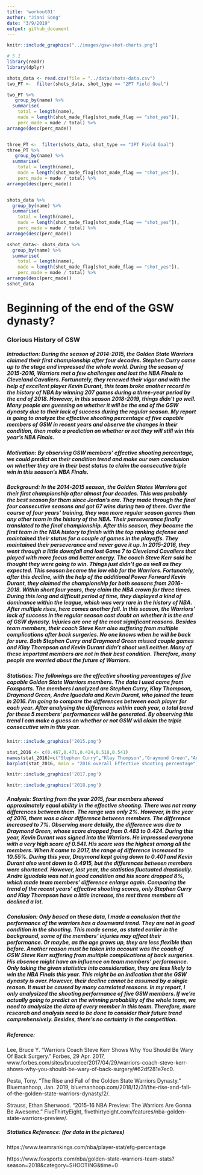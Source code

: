 ```yaml
---
title: 'workout01'
author: "Jiani Song"
date: "3/9/2019"
output: github_document
---
```


```r

knitr::include_graphics("../images/gsw-shot-charts.png")
```



```r
# 5.1
library(readr)
library(dplyr)

shots_data <- read.csv(file = "../data/shots-data.csv")
two_PT <-  filter(shots_data, shot_type == "2PT Field Goal")

two_PT %>%
   group_by(name) %>%
  summarise(
    total = length(name), 
    made = length(shot_made_flag[shot_made_flag == "shot_yes"]),
    perc_made = made / total) %>%
arrange(desc(perc_made))


three_PT <-  filter(shots_data, shot_type == "3PT Field Goal")
three_PT %>%
   group_by(name) %>%
  summarise(
    total = length(name), 
    made = length(shot_made_flag[shot_made_flag == "shot_yes"]),
    perc_made = made / total) %>%
arrange(desc(perc_made))


shots_data %>%
  group_by(name) %>%
  summarise(
    total = length(name), 
    made = length(shot_made_flag[shot_made_flag == "shot_yes"]),
    perc_made = made / total) %>%
arrange(desc(perc_made))

sshot_data<- shots_data %>%
  group_by(name) %>%
  summarise(
    total = length(name), 
    made = length(shot_made_flag[shot_made_flag == "shot_yes"]),
    perc_made = made / total) %>%
arrange(desc(perc_made))
sshot_data
```

# Beginning of the end of the GSW dynasty?
### Glorious History of GSW

##### Introduction: During the season of 2014-2015, the Golden State Warriors claimed their first championship after four decades. Stephen Curry came up to the stage and impressed the whole world. During the season of 2015-2016, Warriors met a few challenges and lost the NBA Finals to Cleveland Cavaliers. Fortunately, they renewed their vigor and with the help of excellent player Kevin Durant, this team broke another record in the history of NBA by winning 207 games during a three-year period by the end of 2018. However, in this season 2018-2019, things didn’t go well. Many people are guessing on whether it will be the end of the GSW dynasty due to their lack of success during the regular season. My report is going to analyze the effective shooting percentage of five capable members of GSW in recent years and observe the changes in their condition, then make a prediction on whether or not they will still win this year's NBA Finals.

##### Motivation:  By observing GSW members’ effective shooting percentage, we could predict on their condition trend and make our own conclusion on whether they are in their best status to claim the consecutive triple win in this season’s NBA Finals. 

##### Background: In the 2014-2015 season, the Golden States Warriors got their first championship after almost four decades. This was probably the best season for them since Jordan’s era. They made through the final four consecutive seasons and got 67 wins during two of them. Over the course of four years’ training, they won more regular season games than any other team in the history of the NBA. Their perseverance finally translated to the final championship. After this season, they became the first team in the NBA history to finish with the top ranking defense and maintained their status for a couple of games in the playoffs. They maintained their perseverance and never gave it up. In 2015-2016, they went through a little downfall and lost Game 7 to Cleveland Cavaliers that played with more focus and better energy. The coach Steve Kerr said he thought they were going to win. Things just didn’t go as well as they expected. This season became the low ebb for the Warriors. Fortunately, after this decline,  with the help of the additional Power Forward Kevin Durant, they claimed the championship for both seasons from 2016-2018. Within short four years, they claim the NBA crown for three times. During this long and difficult period of time, they displayed a kind of dominance within the league, which was very rare in the history of NBA. After multiple rises, here comes another fall. In this season, the Warriors’ lack of success in the regular season cast doubt on whether it is the end of GSW dynasty. Injuries are one of the most significant reasons. Besides team members, their coach Steve Kerr also suffering from multiple complications after back surgeries. No one knows when he will be back for sure. Both Stephen Curry and Draymond Green missed couple games and Klay Thompson and Kevin Durant didn’t shoot well neither. Many of these important members are not in their best condition. Therefore, many people are worried about the future of Warriors. 

##### Statistics: The followings are the effective shooting percentages of five capable Golden State Warriors members. The data I used came from Foxsports. The members I analyzed are Stephen Curry, Klay Thompson, Draymond Green, Andre Iguodala and Kevin Durant, who joined the team in 2016. I'm going to compare the differences between each player for each year. After analysing the differences within each year, a total trend for these 5 members' performances will be generated. By observing this trend I can make a guess on whether or not GSW will claim the triple consecutive win in this year. 

```r
knitr::include_graphics('2015.png')
```
```r
stat_2016 <- c(0.467,0.471,0.424,0.518,0.541)
names(stat_2016)=c("Stephen Curry","Klay Thompson","Graymond Green","Andre Iguodala","Kevin Durant")
barplot(stat_2016, main = "2016 overall Effective shooting percentage", col = "steel blue")
```

```r
knitr::include_graphics('2017.png')
```
```r
knitr::include_graphics('2018.png')
```

##### Analysis: Starting from the year 2015, four members showed approximately equal ability in the effective shooting. There was not many differences between them. The range was only 2%. However, in the year of 2016, there was a clear difference between members. The difference increased to 7%. Observing more detailly, the difference was due to Draymond Green, whose score dropped from 0.483 to 0.424. During this year, Kevin Durant was signed into the Warriors. He impressed everyone with a very high score of 0.541. His score was the highest among all the members. When it came to 2017, the range of difference increased to 10.55%. During this year, Draymond kept going down to 0.401 and Kevin Durant also went down to 0.4915, but the differences between members were shortened. However, last year, the statistics fluctuated drastically. Andre Iguodala was not in good condition and his score dropped 8%, which made team members' difference enlarge again. Comparing the trend of the recent years' effective shooting scores, only Stephen Curry and Klay Thompson have a little increase, the rest three members all declined a lot. 

##### Conclusion: Only based on these data, I made a conclusion that the performance of the warriors has a downward trend. They are not in good condition in the shooting. This made sense, as stated earlier in the background, some of the members' injuries may affect their performance. Or maybe, as the age grows up, they are less flexible than before. Another reason must be taken into account was the coach of GSW Steve Kerr suffering from multiple complications of back surgeries. His absence might have an influence on team members' performance. Only taking the given statistics into consideration, they are less likely to win the NBA Finals this year. This might be an indication that the GSW dynasty is over. However, their decline cannot be assumed by a single reason. It must be caused by many correlated reasons. In my report, I only analysized the shooting performance of five GSW members. If we're actually going to predict on the winning probability of the whole team, we need to analysize the data of every member in this team. Therefore, more research and analysis need to be done to consider their future trend comprehensively. Besides, there's no certainty in the competition. 

##### Reference:  

Lee, Bruce Y. “Warriors Coach Steve Kerr Shows Why You Should Be Wary Of Back Surgery.” Forbes, 29 Apr. 2017, www.forbes.com/sites/brucelee/2017/04/29/warriors-coach-steve-kerr-shows-why-you-should-be-wary-of-back-surgery/#62df281e7ec0.

Pesta, Tony. “The Rise and Fall of the Golden State Warriors Dynasty.” Bluemanhoop, Jan. 2019, bluemanhoop.com/2018/12/31/the-rise-and-fall-of-the-golden-state-warriors-dynasty/2/.

Strauss, Ethan Sherwood. “2015-16 NBA Preview: The Warriors Are Gonna Be Awesome.” FiveThirtyEight, fivethirtyeight.com/features/nba-golden-state-warriors-preview/.

##### Statistics Reference: (for data in the pictures)
https://www.teamrankings.com/nba/player-stat/efg-percentage  

https://www.foxsports.com/nba/golden-state-warriors-team-stats?season=2018&category=SHOOTING&time=0



